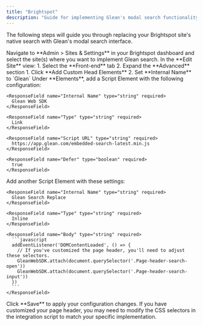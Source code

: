 ```yaml
---
title: "Brightspot"
description: "Guide for implementing Glean's modal search functionality within Brightspot sites"
---
```


The following steps will guide you through replacing your Brightspot site's native search with Glean's modal search interface.

<Steps>
  <Step title="Access Site Settings">
    Navigate to **Admin > Sites & Settings** in your Brightspot dashboard and select the site(s) where you want to implement Glean search.
  </Step>

  <Step title="Navigate to Front-end Settings">
    In the **Edit Site** view:
    1. Select the **Front-end** tab
    2. Expand the **Advanced** section
  </Step>

  <Step title="Add Custom Head Elements Container">
    1. Click **Add Custom Head Elements**
    2. Set **Internal Name** to `Glean`
  </Step>

  <Step title="Configure Web SDK Script">
    Under **Elements**, add a Script Element with the following configuration:

    <ResponseField name="Internal Name" type="string" required>
      Glean Web SDK
    </ResponseField>

    <ResponseField name="Type" type="string" required>
      Link
    </ResponseField>

    <ResponseField name="Script URL" type="string" required>
      https://app.glean.com/embedded-search-latest.min.js
    </ResponseField>

    <ResponseField name="Defer" type="boolean" required>
      true
    </ResponseField>
  </Step>

  <Step title="Add Integration Script">
    Add another Script Element with these settings:

    <ResponseField name="Internal Name" type="string" required>
      Glean Search Replace
    </ResponseField>

    <ResponseField name="Type" type="string" required>
      Inline
    </ResponseField>

    <ResponseField name="Body" type="string" required>
      ```javascript
      addEventListener('DOMContentLoaded', () => {
        // If you've customized the page header, you'll need to adjust these selectors.
        GleanWebSDK.attach(document.querySelector('.Page-header-search-open'))
        GleanWebSDK.attach(document.querySelector('.Page-header-search-input'))
      })
      ```
    </ResponseField>
  </Step>

  <Step title="Save Changes">
    Click **Save** to apply your configuration changes.
  </Step>
</Steps>

<Note>
If you have customized your page header, you may need to modify the CSS selectors in the integration script to match your specific implementation.
</Note>